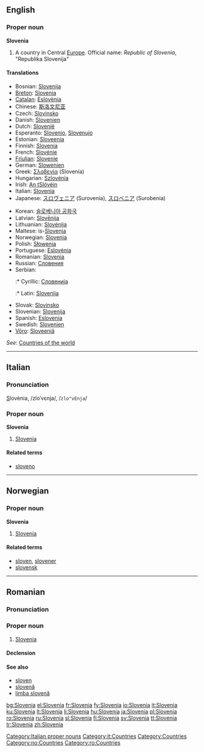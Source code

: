 {{wikipedia}}
==English==

===Proper noun===
'''Slovenia'''

# A country in Central [[Europe]]. Official name: ''Republic of Slovenia'', "Republika Slovenija"

====Translations====
{{trans-top|country in Europe}}
* Bosnian: [[Slovenija]] {{f}}
* [[Breton]]: [[Slovenia]]
* [[Catalan]]: [[Eslovènia]]
* Chinese: [[斯洛文尼亚]]
* Czech: [[Slovinsko]] {{n}}
* Danish: [[Slovenien]]
* Dutch: [[Slovenië]] {{n}}
* Esperanto: [[Slovenio]], [[Slovenujo]]
* Estonian: [[Sloveenia]]
* Finnish: [[Slovenia]]
* French: [[Slovénie]]
* [[Friulian]]: [[Slovenie]]
* German: [[Slowenien]]
* Greek: [[Σλοβενία]] (Slovenía) {{f}}
* Hungarian: [[Szlovénia]]
* Irish: [[An tSlóvéin]]
* Italian: [[Slovenia]]
* Japanese: [[スロヴェニア]] (Surovenia), [[スロベニア]] (Surobenia)
{{trans-mid}}
* Korean: [[슬로베니아 공화국]]
* Latvian: [[Slovēnija]] {{f}}
* Lithuanian: [[Slovėnija]]
* Maltese: is-[[Slovenja]]
* Norwegian: [[#Norwegian|Slovenia]]
* Polish: [[Słowenia]]
* Portuguese: [[Eslovénia]]
* Romanian: [[#Romanian|Slovenia]] {{f}}
* Russian: [[Словения]]
* Serbian:
*:* Cyrillic: [[Словенија]] {{f}}
*:* Latin: [[Slovenija]] {{f}}
* Slovak: [[Slovinsko]]
* Slovenian: [[Slovenija]] {{f}}
* Spanish: [[Eslovenia]]
* Swedish: [[Slovenien]]
* [[Võro]]: [[Sloveeniä]]
{{trans-bottom}}

''See'': [[Appendix:Countries of the world|Countries of the world]]

----

==Italian==
{{wikipedia|lang=it}}

===Pronunciation===
<u>S</u>lovènia, /zloˈvɛnja/, /<tt>zlo"vEnja</tt>/

===Proper noun===
'''Slovenia''' {{f}}

# [[#English|Slovenia]]

====Related terms====
* [[sloveno]]

[[Category:Italian proper nouns]]
[[Category:it:Countries]]

----

==Norwegian==

===Proper noun===
'''Slovenia'''

# [[#English|Slovenia]]

====Related terms====
* [[sloven]], [[slovener]]
* [[slovensk]]

[[Category:Countries]]
[[Category:no:Countries]]

----

==Romanian==

===Pronunciation===
{{IPA|[slo've.ni.a]|lang=ro}}

===Proper noun===
{{infl|ro|proper noun|gender=f}}

# [[#English|Slovenia]]

====Declension====
{{ro-country|gend=f|Sloveniei}}

====See also====
* [[sloven]]
* [[slovenă]]
* [[limba slovenă]]

[[Category:ro:Countries]]

[[bg:Slovenia]]
[[el:Slovenia]]
[[fr:Slovenia]]
[[fy:Slovenia]]
[[io:Slovenia]]
[[it:Slovenia]]
[[ku:Slovenia]]
[[lt:Slovenia]]
[[li:Slovenia]]
[[hu:Slovenia]]
[[ja:Slovenia]]
[[pl:Slovenia]]
[[ro:Slovenia]]
[[ru:Slovenia]]
[[sl:Slovenia]]
[[fi:Slovenia]]
[[sv:Slovenia]]
[[tt:Slovenia]]
[[tr:Slovenia]]
[[zh:Slovenia]]